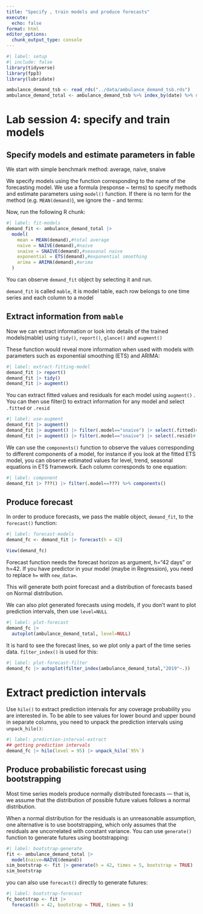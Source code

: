 ```yaml
---
title: "Specify , train models and produce forecasts"
execute:
  echo: false
format: html
editor_options: 
  chunk_output_type: console
---
```


```r
#| label: setup
#| include: false
library(tidyverse)
library(fpp3)
library(lubridate)

ambulance_demand_tsb <- read_rds("../data/ambulance_demand_tsb.rds")
ambulance_demand_total <- ambulance_demand_tsb %>% index_by(date) %>% summarise(demand=sum(demand))
```

# Lab session 4: specify and train models

## Specify models and estimate parameters in fable

We start with simple benchmark method: average, naive, snaive

We specify models using the function corresponding to the name of the forecasting model. We use a formula (response ~ terms) to specify methods and estimate parameters using `model()` function. If there is no term for the method (e.g. `MEAN(demand)`), we ignore the `~` and terms:

Now, run the following R chunk:

```r
#| label: fit-models
demand_fit <- ambulance_demand_total |>
  model(
    mean = MEAN(demand),#total average
    naive = NAIVE(demand),#naive
    snaive = SNAIVE(demand),#seasonal naive
    exponential = ETS(demand),#exponential smoothing
    arima = ARIMA(demand),#arima 
  )
```

You can observe `demand_fit` object by selecting it and run.

`demand_fit` is called `mable`, it is model table, each row belongs to one time series and each column to a model

## Extract information from `mable`

Now we can extract information or look into details of the trained models(mable) using `tidy()`, `report()`, `glance()` and `augment()`

These function would reveal more information when used with models with parameters such as exponential smoothing (ETS) and ARIMA:

```r
#| label: extract-fitting-model
demand_fit |> report() 
demand_fit |> tidy() 
demand_fit |> augment()
```

You can extract fitted values and residuals for each model using `augment()` .
You can then use filter() to extract information for any model and select  `.fitted` or `.resid`

```r
#| label: use-augment
demand_fit |> augment() 
demand_fit |> augment() |> filter(.model=="snaive") |> select(.fitted)#select fitted values
demand_fit |> augment() |> filter(.model=="snaive") |> select(.resid)# select residuals
```

We can use the `components()` function to observe the values corresponding to different components of a model, for instance if you look at the fitted ETS model, you can observe estimated values for level, trend, seasonal equations in ETS framework. Each column corresponds to one equation:

```r
#| label: component
demand_fit |> ???() |> filter(.model==???) %>% components()
```

## Produce forecast

In order to produce forecasts, we pass the mable object, `demand_fit`, to the `forecast()` function:

```r
#| label: forecast-models
demand_fc <- demand_fit |> forecast(h = 42)

View(demand_fc)
```

Forecast function needs the forecast horizon as argument, h="42 days" or h=42. If you have predictor in your model (maybe in Regression), you need to replace `h=` with `new_data=`.

This will generate both point forecast and a distribution of forecasts based on Normal distribution.

We can also plot generated forecasts using models, if you don't want to plot prediction intervals, then use `level=NULL`

```r
#| label: plot-forecast
demand_fc |> 
  autoplot(ambulance_demand_total, level=NULL)
```

It is hard to see the forecast lines, so we plot only a part of the time series data. `filter_index()` is used for this:

```r
#| label: plot-forecast-filter
demand_fc |> autoplot(filter_index(ambulance_demand_total,"2019"~.))
```

# Extract prediction intervals

Use `hilo()` to extract prediction intervals for any coverage probability you are interested in. To be able to see values for lower bound and upper bound in separate columns, you need to unpack the prediction intervals using `unpack_hilo()`:

```r
#| label: prediction-interval-extract
## getting prediction intervals
demand_fc |> hilo(level = 95) |> unpack_hilo(`95%`)
```


## Produce probabilistic forecast using bootstrapping

Most time series models produce normally distributed forecasts — that is, we assume that the distribution of possible future values follows a normal distribution. 

When a normal distribution for the residuals is an unreasonable assumption, one alternative is to use bootstrapping, which only assumes that the residuals are uncorrelated with constant variance. You can use `generate()` function to generate futures using bootstrapping:


```r
#| label: bootstrap-generate
fit <- ambulance_demand_total |>
  model(naive=NAIVE(demand))
sim_bootstrap <- fit |> generate(h = 42, times = 5, bootstrap = TRUE)
sim_bootstrap
```

you can also use `forecast()` directly to generate futures:

```r
#| label: bootstrap-forecast
fc_bootstrap <- fit |>
  forecast(h = 42, bootstrap = TRUE, times = 5)
```


